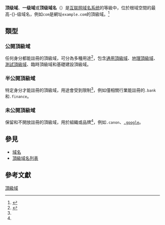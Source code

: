 {{NoteTA|G1=IT}}

'''顶级域'''、'''一级域'''或'''顶级域名'''（{{Lang-en|Top-level Domain, TLD}}）是[[互联网|互联网]][[域名系统|域名系统]]的等級中，位於根域空間的最高-{}-级域名，例如<code>com</code>是網址<code>example.com</code>的頂級域。<ref>{{Cite web |title=What are top-level domains (TLD) and country code top-level domains (ccTLD)? |url=https://tw.godaddy.com/help/what-are-top-level-domains-tld-and-country-code-top-level-domains-cctld-334 |access-date=2021-07-21 |publisher=[[GoDaddy|GoDaddy]] |language=en}}</ref>

== 類型 ==
=== 公開頂級域 ===
任何身分都能註冊的頂級域，可分為多種用途<ref name="Gandi">{{Cite web |title=See the new domain name extensions |url=https://www.gandi.net/en/domain/p/new-extensions |access-date=2021-07-21 |publisher={{Le|Gandi}} |language=en}}</ref>，包含[[通用頂級域|通用頂級域]]、[[國家及地區頂級域|地理頂級域]]、[[測試頂級域|測試頂級域]]、臨時頂級域和基礎建設頂級域。

=== 半公開頂級域 ===
特定身分才能註冊的頂級域，用途會受到限制<ref name="Gandi" />，例如僅相關行業能註冊的<code>.bank</code>和<code>.finance</code>。

=== 未公開頂級域 ===
保留和不開放註冊的頂級域，用於組織或品牌<ref name="Gandi" />，例如<code>.canon</code>、<code>[[.google|.google]]</code>。

== 參見 ==
* [[域名|域名]]
* [[頂級域名列表|頂級域名列表]]

== 參考文獻 ==
{{Reflist}}

[[Category:頂級域|]]